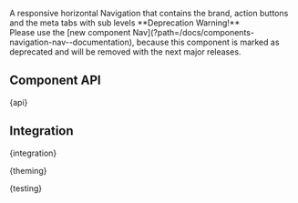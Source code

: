 
<Meta of={NavigationStories} />

<StoryHeading of={NavigationStories.Basic} hidden></StoryHeading>

<Banner of={NavigationStories} />

<Lead>
  A responsive horizontal Navigation that contains the brand, action buttons and the meta tabs with sub levels
</Lead>

<WarningQuote>
  **Deprecation Warning!** <br />
  Please use the [new component Nav](?path=/docs/components-navigation-nav--documentation), because this component is marked
  as deprecated and will be removed with the next major releases.
</WarningQuote>

## Component API


<Markdown>{api}</Markdown>

## Integration


<Markdown>{integration}</Markdown>


<Markdown>{theming}</Markdown>


<Markdown>{testing}</Markdown>

